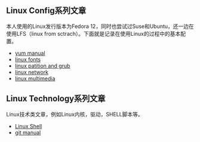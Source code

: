 == Linux Config系列文章 ==
本人使用的Linux发行版本为Fedora 12，同时也尝试过Suse和Ubuntu，还一边在使用LFS（linux from sctrach）。下面就是记录在使用Linux的过程中的基本配置。
* [[yum manual]]
* [[linux fonts]]
* [[linux patition and grub]]
* [[linux network]]
* [[linux multimedia]]


== Linux Technology系列文章 ==
Linux技术类文章，例如Linux内核，驱动，SHELL脚本等。
* [[Linux Shell]]
* [[git manual]]
